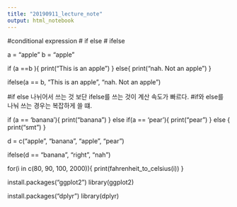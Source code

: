 ```yaml
---
title: "20190911_lecture_note"
output: html_notebook
---
```


#conditional expression
#  if else
#    ifelse


a = "apple"
b = "apple"
    
if (a ==b ){
  print("This is an apple")
} else{
  print("nah. Not an apple")
}



ifelse(a == b, "This is an apple", "nah. Not an apple")


#if else 나뉘어서 쓰는 것 보단 ifelse를 쓰는 것이 계산 속도가 빠르다.
#if와 else를 나눠 쓰는 경우는 복잡하게 쓸 떄.


if (a == 'banana'){
  print("banana")
} else if(a == 'pear'){
  print("pear")
} else {
  print("smt")
}


d = c("apple", "banana", "apple", "pear")

ifelse(d == "banana", "right", "nah")



for(i in c(80, 90, 100, 2000)){
  print(fahrenheit_to_celsius(i))
}


install.packages("ggplot2")
library(ggplot2)

install.packages("dplyr")
library(dplyr)


